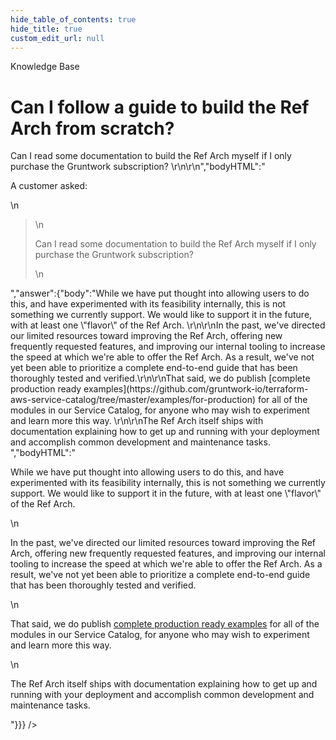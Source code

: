 ```yaml
---
hide_table_of_contents: true
hide_title: true
custom_edit_url: null
---
```



<head>
  <link rel="canonical" href="https://github.com/gruntwork-io/knowledge-base/discussions/58" />
</head>

<CenterLayout>
<span className="searchCategory">Knowledge Base</span>
<h1>Can I follow a guide to build the Ref Arch from scratch?</h1>
<GitHub discussion={{"id":"D_kwDOF8slf84AOB1r","number":58,"author":{"login":"zackproser"},"title":"Can I follow a guide to build the Ref Arch from scratch?","body":"A customer asked: \r\n> Can I read some documentation to build the Ref Arch myself if I only purchase the Gruntwork subscription? \r\n\r\n","bodyHTML":"<p dir=\"auto\">A customer asked:</p>\n<blockquote>\n<p dir=\"auto\">Can I read some documentation to build the Ref Arch myself if I only purchase the Gruntwork subscription?</p>\n</blockquote>","answer":{"body":"While we have put thought into allowing users to do this, and have experimented with its feasibility internally, this is not something we currently support. We would like to support it in the future, with at least one \"flavor\" of the Ref Arch. \r\n\r\nIn the past, we've directed our limited resources toward improving the Ref Arch, offering new frequently requested features, and improving our internal tooling to increase the speed at which we're able to offer the Ref Arch. As a result, we've not yet been able to prioritize a complete end-to-end guide that has been thoroughly tested and verified.\r\n\r\nThat said, we do publish [complete production ready examples](https://github.com/gruntwork-io/terraform-aws-service-catalog/tree/master/examples/for-production) for all of the modules in our Service Catalog, for anyone who may wish to experiment and learn more this way. \r\n\r\nThe Ref Arch itself ships with documentation explaining how to get up and running with your deployment and accomplish common development and maintenance tasks. ","bodyHTML":"<p dir=\"auto\">While we have put thought into allowing users to do this, and have experimented with its feasibility internally, this is not something we currently support. We would like to support it in the future, with at least one \"flavor\" of the Ref Arch.</p>\n<p dir=\"auto\">In the past, we've directed our limited resources toward improving the Ref Arch, offering new frequently requested features, and improving our internal tooling to increase the speed at which we're able to offer the Ref Arch. As a result, we've not yet been able to prioritize a complete end-to-end guide that has been thoroughly tested and verified.</p>\n<p dir=\"auto\">That said, we do publish <a href=\"https://github.com/gruntwork-io/terraform-aws-service-catalog/tree/master/examples/for-production\">complete production ready examples</a> for all of the modules in our Service Catalog, for anyone who may wish to experiment and learn more this way.</p>\n<p dir=\"auto\">The Ref Arch itself ships with documentation explaining how to get up and running with your deployment and accomplish common development and maintenance tasks.</p>"}}} />

</CenterLayout>
  

<!-- ##DOCS-SOURCER-START
{
  "sourcePlugin": "github-discussions",
  "hash": "e014ddcba09a70e2bf12e872133ffed5"
}
##DOCS-SOURCER-END -->

